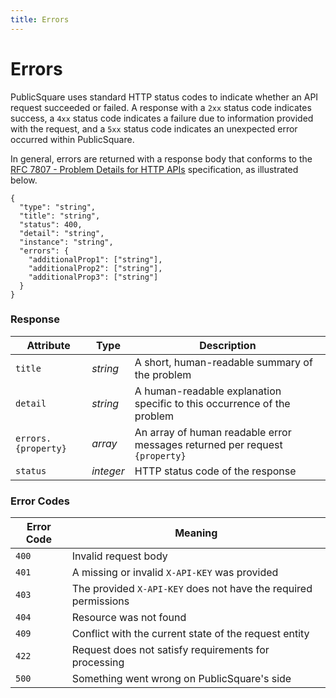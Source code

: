 ```yaml
---
title: Errors
---
```


# Errors

PublicSquare uses standard HTTP status codes to indicate whether an API request succeeded or failed.
A response with a `2xx` status code indicates success, a `4xx` status code indicates a failure due to information provided with the request,
and a `5xx` status code indicates an unexpected error occurred within PublicSquare.

In general, errors are returned with a response body that conforms to the
[RFC 7807 - Problem Details for HTTP APIs](https://datatracker.ietf.org/doc/html/rfc7807) specification, as illustrated below.

```shell showLineNumbers
{
  "type": "string",
  "title": "string",
  "status": 400,
  "detail": "string",
  "instance": "string",
  "errors": {
    "additionalProp1": ["string"],
    "additionalProp2": ["string"],
    "additionalProp3": ["string"]
  }
}
```

### Response

| Attribute           | Type      | Description                                                                 |
|---------------------|-----------|-----------------------------------------------------------------------------|
| `title`             | _string_  | A short, human-readable summary of the problem                              |
| `detail`            | _string_  | A human-readable explanation specific to this occurrence of the problem     |
| `errors.{property}` | _array_   | An array of human readable error messages returned per request `{property}` |
| `status`            | _integer_ | HTTP status code of the response                                            |

### Error Codes

| Error Code | Meaning                                                          |
|------------|------------------------------------------------------------------|
| `400`      | Invalid request body                                             |
| `401`      | A missing or invalid `X-API-KEY` was provided                    |
| `403`      | The provided `X-API-KEY` does not have the required permissions  |
| `404`      | Resource was not found                                           |
| `409`      | Conflict with the current state of the request entity            |
| `422`      | Request does not satisfy requirements for processing             |
| `500`      | Something went wrong on PublicSquare's side                      |
